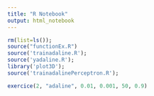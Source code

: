 ---
title: "R Notebook"
output: html_notebook
---

```{r}
rm(list=ls());
source("functionEx.R")
source('trainadaline.R');
source('yadaline.R');
library('plot3D');
source('trainadalinePerceptron.R');

```

```{r message=FALSE, warning=FALSE}
exercice(2, "adaline", 0.01, 0.001, 50, 0.9)
```
